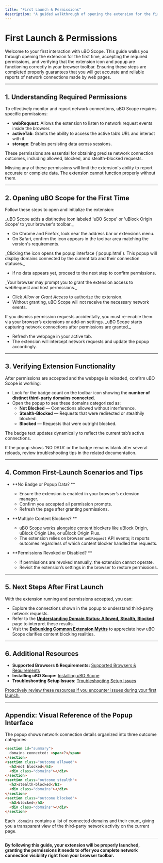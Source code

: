 ```yaml
---
title: "First Launch & Permissions"
description: "A guided walkthrough of opening the extension for the first time. Learn how to accept necessary permissions and check that the extension icon and popup appear correctly in your browser toolbar."
---
```


# First Launch & Permissions

Welcome to your first interaction with uBO Scope. This guide walks you through opening the extension for the first time, accepting the required permissions, and verifying that the extension icon and popup are functioning correctly in your browser toolbar. Ensuring these steps are completed properly guarantees that you will get accurate and reliable reports of network connections made by web pages.

---

## 1. Understanding Required Permissions

To effectively monitor and report network connections, uBO Scope requires specific permissions:

- **webRequest**: Allows the extension to listen to network request events inside the browser.
- **activeTab**: Grants the ability to access the active tab’s URL and interact with it.
- **storage**: Enables persisting data across sessions.

These permissions are essential for obtaining precise network connection outcomes, including allowed, blocked, and stealth-blocked requests.

<Tip>
Missing any of these permissions will limit the extension's ability to report accurate or complete data. The extension cannot function properly without them.
</Tip>

---

## 2. Opening uBO Scope for the First Time

Follow these steps to open and initialize the extension:

<Steps>
<Step title="Locate the Extension Icon in Your Browser Toolbar">
_uBO Scope adds a distinctive icon labeled 'uBO Scope' or 'uBlock Origin Scope' to your browser's toolbar._

- On Chrome and Firefox, look near the address bar or extensions menu.
- On Safari, confirm the icon appears in the toolbar area matching the version's requirements.
</Step>

<Step title="Click the uBO Scope Icon">
_Clicking the icon opens the popup interface (`popup.html`). This popup will display domains connected by the current tab and their connection statuses._

- If no data appears yet, proceed to the next step to confirm permissions.
</Step>

<Step title="Accept Permission Prompts">
_Your browser may prompt you to grant the extension access to webRequest and host permissions._

- Click _Allow_ or _Grant Access_ to authorize the extension.
- Without granting, uBO Scope will not receive the necessary network events.

<Warning>
If you dismiss permission requests accidentally, you must re-enable them via your browser’s extensions or add-on settings.
</Warning>

</Step>

<Step title="Reload Your Active Tab">
_uBO Scope starts capturing network connections after permissions are granted._

- Refresh the webpage in your active tab.
- The extension will intercept network requests and update the popup accordingly.
</Step>
</Steps>

---

## 3. Verifying Extension Functionality

After permissions are accepted and the webpage is reloaded, confirm uBO Scope is working:

- Look for the badge count on the toolbar icon showing the **number of distinct third-party domains connected**.
- Open the popup to see these domains categorized as:
  - **Not Blocked** — Connections allowed without interference.
  - **Stealth-Blocked** — Requests that were redirected or stealthily blocked.
  - **Blocked** — Requests that were outright blocked.

<Check>
The badge text updates dynamically to reflect the current tab’s active connections.
</Check>

If the popup shows 'NO DATA' or the badge remains blank after several reloads, review troubleshooting tips in the related documentation.

---

## 4. Common First-Launch Scenarios and Tips

- **No Badge or Popup Data?
**
  - Ensure the extension is enabled in your browser’s extension manager.
  - Confirm you accepted all permission prompts.
  - Refresh the page after granting permissions.

- **Multiple Content Blockers?
**
  - uBO Scope works alongside content blockers like uBlock Origin, uBlock Origin Lite, or uBlock Origin Plus.
  - The extension relies on browser `webRequest` API events; it reports outcomes regardless of which content blocker handled the requests.

- **Permissions Revoked or Disabled?
**
  - If permissions are revoked manually, the extension cannot operate.
  - Revisit the extension’s settings in the browser to restore permissions.

---

## 5. Next Steps After First Launch

With the extension running and permissions accepted, you can:

- Explore the connections shown in the popup to understand third-party network requests.
- Refer to the **[Understanding Domain Status: Allowed, Stealth, Blocked](../guides/interpreting-results/understanding-domain-status)** page to interpret these results.
- Visit the **[Debunking Common Extension Myths](../guides/interpreting-results/debunking-common-myths)** to appreciate how uBO Scope clarifies content blocking realities.

---

## 6. Additional Resources

- **Supported Browsers & Requirements:** [Supported Browsers & Requirements](../getting-started/installation-basics/supported-platforms-requirements)
- **Installing uBO Scope:** [Installing uBO Scope](../getting-started/installation-basics/install-extension)
- **Troubleshooting Setup Issues:** [Troubleshooting Setup Issues](../getting-started/quick-validation/troubleshooting-setup)

<u>Proactively review these resources if you encounter issues during your first launch.</u>

---

## Appendix: Visual Reference of the Popup Interface

The popup shows network connection details organized into three outcome categories:

```html
<section id="summary">
  domains connected: <span>?</span>
</section>
<section class="outcome allowed">
  <h3>not blocked</h3>
  <div class="domains"></div>
</section>
<section class="outcome stealth">
  <h3>stealth-blocked</h3>
  <div class="domains"></div>
</section>
<section class="outcome blocked">
  <h3>blocked</h3>
  <div class="domains"></div>
</section>
```

Each `.domains` contains a list of connected domains and their count, giving you a transparent view of the third-party network activity on the current page.

---

**By following this guide, your extension will be properly launched, granting the permissions it needs to offer you complete network connection visibility right from your browser toolbar.**
